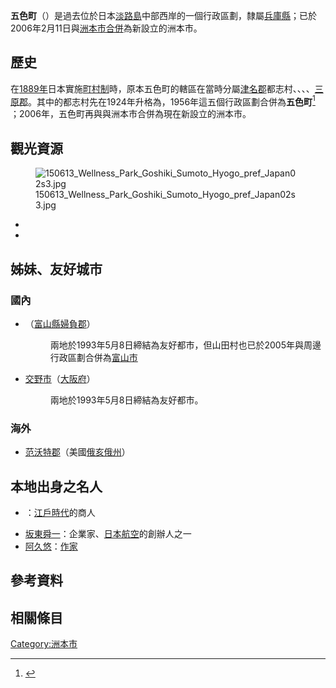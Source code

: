 {{日本町村 (廢除)
| 自治體名=五色
| 町村=町
| 町村章=
| 日文原名=五色町
| 平假名=ごしきちょう
| 羅馬字拼音=Goshiki-chō
| 廢除時間=2006年2月11日
| 廢除理由=新設合併
| 廢除時處置='''五色町'''、洲本市→[[洲本市|洲本市]]
| 現在自治體=洲本市
| 都道府縣=兵庫縣
| 支廳=
| 郡=津名郡
| 郡連結= 
| 編號=28685-1
| 面積=58.21
| 邊界未定=
| 人口=11,559
| 統計時間=2004年8月1日
| 自治體=[[洲本市|洲本市]]、[[淡路市|淡路市]]、[[南淡路市|南淡路市]]
| 樹=
| 花=
| 其他象徵物=
| 其他象徵=
| 郵遞區號=656-1395
| 所在地=津名郡五色町都志207
| 電話號碼=799-33-0160
| 外部連結=http://www.town.goshiki.hyogo.jp/
| 經度=
| 緯度=
| 地圖=
}}
'''五色町'''（{{jpn|j=五色町|hg=ごしきちょう|rm=Goshiki chō|f=y}}）是過去位於日本[[淡路島|淡路島]]中部西岸的一個行政區劃，隸屬[[兵庫縣|兵庫縣]]；已於2006年2月11日與[[洲本市|洲本市]][[市町村合併|合併]]為新設立的洲本市。

== 歷史 ==
在[[1889年|1889年]]日本實施[[町村制|町村制]]時，原本五色町的轄區在當時分屬[[津名郡|津名郡]]都志村、{{tsl|ja|鮎原村}}、{{tsl|ja|広石村|廣石村}}、{{tsl|ja|鳥飼村 (兵庫県)|鳥飼村 (兵庫縣)|鳥飼村}}、[[三原郡|三原郡]]{{tsl|ja|堺村 (兵庫県)|堺村 (兵庫縣)|堺村}}。其中的都志村先在1924年升格為{{tsl|ja|都志町}}，1956年這五個行政區劃合併為'''五色町'''<ref>{{Cite web| url=http://www.city.sumoto.lg.jp/contents/20110629193352.html| title=洲本市的概要| publisher=洲本市政府| accessdate=2016-12-21| language=ja| date=2013-09-03| archive-url=https://web.archive.org/web/20170305015701/http://www.city.sumoto.lg.jp/contents/20110629193352.html| archive-date=2017-03-05| dead-url=yes}}</ref>
；2006年，五色町再與與洲本市合併為現在新設立的洲本市。

== 觀光資源 ==
[[File:150613_Wellness_Park_Goshiki_Sumoto_Hyogo_pref_Japan02s3.jpg|thumb]]

* {{Tsl|ja|ウェルネスパーク五色・高田屋嘉兵衛公園|高田屋嘉兵衛公園}}
* {{tsl|ja|高田屋顕彰館・歴史文化資料館|高田屋顯彰館・歴史文化資料館}}

== 姊妹、友好城市 ==
=== 國內 ===
* {{tsl|ja|山田村 (富山県婦負郡)|山田村 (富山縣婦負郡)|山田村}}（[[富山縣|富山縣]][[婦負郡|婦負郡]]）
*: 兩地於1993年5月8日締結為友好都市，但山田村也已於2005年與周邊行政區劃合併為[[富山市|富山市]]
* [[交野市|交野市]]（[[大阪府|大阪府]]）
*: 兩地於1993年5月8日締結為友好都市。

=== 海外 ===
* {{Flagicon|USA}} [[范沃特郡_(俄亥俄州)|范沃特郡]]（美國[[俄亥俄州|俄亥俄州]]）

== 本地出身之名人 ==
* {{tsl|ja|高田屋嘉兵衛}}：[[江戶時代|江戶時代]]的商人
* [[坂東舜一|坂東舜一]]：企業家、[[日本航空|日本航空]]的創辦人之一
* [[阿久悠|阿久悠]]：[[作家|作家]]

== 參考資料 ==
{{Reflist}}

== 相關條目 ==

{{兵庫縣}}
{{Authority control}}

[[Category:洲本市|Category:洲本市]]
